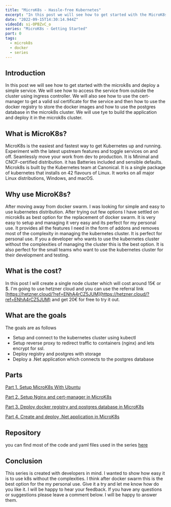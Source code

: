```yaml
---
title: "MicroK8s - Hassle-free Kubernetes"
excerpt: "In this post we will see how to get started with the MicroK8s Kubernetes distribution."
date: "2022-09-15T14:30:14.944Z"
videoId: si-OPBZvC_o
series: "MicroK8s - Getting Started"
part: 0
tags:
  - microk8s
  - docker
  - series
---
```


<TOCInline toc={props.toc} asDisclosure />

## Introduction

In this post we will see how to get started with the microk8s and deploy a simple service. We will see how to access the service from outside the cluster using ingress controller. We will also see how to use the cert-manager to get a valid ssl certificate for the service and then how to use the docker registry to store the docker images and how to use the postgres database in the microk8s cluster. We will use tye to build the application and deploy it in the microk8s cluster.

## What is MicroK8s?

MicroK8s is the easiest and fastest way to get Kubernetes up and running. Experiment with the latest upstream features and toggle services on and off. Seamlessly move your work from dev to production. It is Minimal and CNCF-certified distribution. it has Batteries included and sensible defaults. Microk8s is built by the Kubernetes team at Canonical. It is a single package of kubernetes that installs on 42 flavours of Linux. It works on all major Linux distributions, Windows, and macOS.

## Why use MicroK8s?

After moving away from docker swarm. I was looking for simple and easy to use kubernetes distribution. After trying out few options I have settled on microk8s as best option for the replacement of docker swarm. It is very easy to setup and managing it very easy and its perfect for my personal use. It provides all the features I need in the form of addons and removes most of the complexity in managing the kubernetes cluster. It is perfect for personal use. If you a developer who wants to use the kubernetes cluster without the complexities of managing the cluster this is the best option. It is also perfect for the small teams who want to use the kubernetes cluster for their development and testing.

## What is the cost?

In this post I will create a single node cluster which will cost around 15€ or $. I'm going to use hetzner cloud and you can use the referral link [https://hetzner.cloud/?ref=ENhA4rCZ5JUM](https://hetzner.cloud/?ref=ENhA4rCZ5JUM) and get 20€ for free to try it out.

## What are the goals

The goals are as follows

- Setup and connect to the kubernetes cluster using kubectl
- Setup reverse proxy to redirect traffic to containers (nginx) and lets encrypt for ssl.
- Deploy registry and postgres with storage
- Deploy a .Net application which connects to the postgres database

## Parts

[Part 1. Setup MicroK8s With Ubuntu](/posts/setup-micro-k8s-with-ubuntu)

[Part 2. Setup Nginx and cert-manager in MicroK8s](/posts/setup-nginx-and-cert-manager-in-micro-k8s)

[Part 3. Deploy docker registry and postgres database in MicroK8s](/posts/deploy-docker-registry-and-postgres-database-in-micro-k8s)

[Part 4. Create and deploy .Net application in MicroK8s](/posts/create-and-deploy-dotnet-application-in-micro-k8s)

## Repository

you can find most of the code and yaml files used in the series [here](https://github.com/antosubash/microk8s-hetzner-deployment)

## Conclusion

This series is created with developers in mind. I wanted to show how easy it is to use k8s without the complexities. I think after docker swarm this is the best option for the my personal use. Give it a try and let me know how do you like it. I will be happy to hear your feedback. If you have any questions or suggestions please leave a comment below. I will be happy to answer them.
